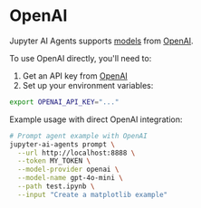 # OpenAI

Jupyter AI Agents supports [models](https://platform.openai.com/docs/models#current-model-aliases) from [OpenAI](https://platform.openai.com/docs/overview).


To use OpenAI directly, you'll need to:

1. Get an API key from [OpenAI](https://platform.openai.com)
2. Set up your environment variables:

```bash
export OPENAI_API_KEY="..."
```

Example usage with direct OpenAI integration:

```bash
# Prompt agent example with OpenAI
jupyter-ai-agents prompt \
  --url http://localhost:8888 \
  --token MY_TOKEN \
  --model-provider openai \
  --model-name gpt-4o-mini \
  --path test.ipynb \
  --input "Create a matplotlib example"
```
